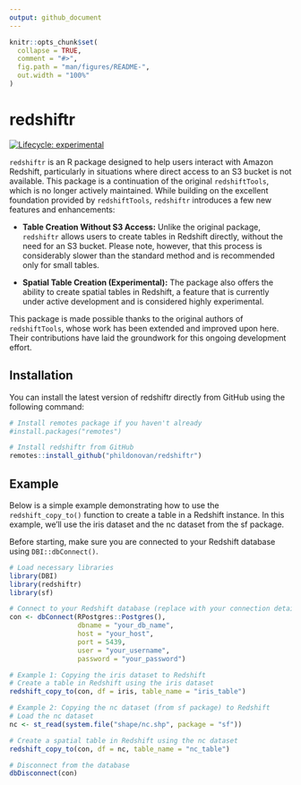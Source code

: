```yaml
---
output: github_document
---
```


<!-- README.md is generated from README.Rmd. Please edit that file -->

```r
knitr::opts_chunk$set(
  collapse = TRUE,
  comment = "#>",
  fig.path = "man/figures/README-",
  out.width = "100%"
)
```

# redshiftr

<!-- badges: start -->
[![Lifecycle: experimental](https://img.shields.io/badge/lifecycle-experimental-orange.svg)](https://lifecycle.r-lib.org/articles/stages.html#experimental)
<!-- badges: end -->

`redshiftr` is an R package designed to help users interact with Amazon Redshift, particularly in situations where direct access to an S3 bucket is not available. This package is a continuation of the original `redshiftTools`, which is no longer actively maintained. While building on the excellent foundation provided by `redshiftTools`, `redshiftr` introduces a few new features and enhancements:

* **Table Creation Without S3 Access:** Unlike the original package, `redshiftr` allows users to create tables in Redshift directly, without the need for an S3 bucket. Please note, however, that this process is considerably slower than the standard method and is recommended only for small tables.

* **Spatial Table Creation (Experimental):** The package also offers the ability to create spatial tables in Redshift, a feature that is currently under active development and is considered highly experimental.

This package is made possible thanks to the original authors of `redshiftTools`, whose work has been extended and improved upon here. Their contributions have laid the groundwork for this ongoing development effort.

## Installation

You can install the latest version of redshiftr directly from GitHub using the following command:

``` r
# Install remotes package if you haven't already
#install.packages("remotes")

# Install redshiftr from GitHub
remotes::install_github("phildonovan/redshiftr")
```

## Example

Below is a simple example demonstrating how to use the `redshift_copy_to()` function to create a table in a Redshift instance. In this example, we'll use the iris dataset and the nc dataset from the sf package.

Before starting, make sure you are connected to your Redshift database using `DBI::dbConnect()`.

```r
# Load necessary libraries
library(DBI)
library(redshiftr)
library(sf)

# Connect to your Redshift database (replace with your connection details)
con <- dbConnect(RPostgres::Postgres(),
                 dbname = "your_db_name",
                 host = "your_host",
                 port = 5439,
                 user = "your_username",
                 password = "your_password")

# Example 1: Copying the iris dataset to Redshift
# Create a table in Redshift using the iris dataset
redshift_copy_to(con, df = iris, table_name = "iris_table")

# Example 2: Copying the nc dataset (from sf package) to Redshift
# Load the nc dataset
nc <- st_read(system.file("shape/nc.shp", package = "sf"))

# Create a spatial table in Redshift using the nc dataset
redshift_copy_to(con, df = nc, table_name = "nc_table")

# Disconnect from the database
dbDisconnect(con)
```

